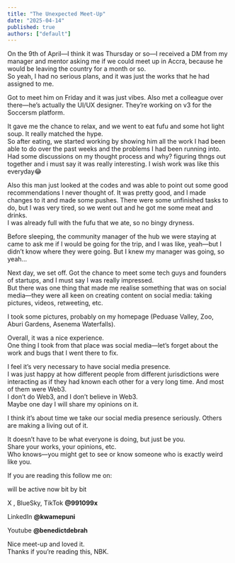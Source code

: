 ```yaml
---
title: "The Unexpected Meet-Up"
date: "2025-04-14"
published: true
authors: ["default"]
---
```


On the 9th of April—I think it was Thursday or so—I received a DM from my manager and mentor asking me if we could meet up in Accra, because he would be leaving the country for a month or so.  
So yeah, I had no serious plans, and it was just the works that he had assigned to me.

Got to meet him on Friday and it was just vibes. Also met a colleague over there—he’s actually the UI/UX designer. They’re working on v3 for the Soccersm platform.

It gave me the chance to relax, and we went to eat fufu and some hot light soup. It really matched the hype.  
So after eating, we started working by showing him all the work I had been able to do over the past weeks and the problems I had been running into.
Had some discussions on my thought process and why? figuring thngs out together and i must say it was really interesting.
I wish work was like this everyday😂

Also this man just looked at the codes and was able to point out some good recommendations I never thought of. It was pretty good, and I made changes to it and made some pushes. There were some unfinished tasks to do, but I was very tired, so we went out and he got me some meat and drinks.  
I was already full with the fufu that we ate, so no bingy dryness.

Before sleeping, the community manager of the hub we were staying at came to ask me if I would be going for the trip, and I was like, yeah—but I didn’t know where they were going. But I knew my manager was going, so yeah...

Next day, we set off. Got the chance to meet some tech guys and founders of startups, and I must say I was really impressed.  
But there was one thing that made me realise something that was on social media—they were all keen on creating content on social media: taking pictures, videos, retweeting, etc.

I took some pictures, probably on my homepage (Peduase Valley, Zoo, Aburi Gardens, Asenema Waterfalls).

Overall, it was a nice experience.  
One thing I took from that place was social media—let’s forget about the work and bugs that I went there to fix.

I feel it’s very necessary to have social media presence.  
I was just happy at how different people from different jurisdictions were interacting as if they had known each other for a very long time. And most of them were Web3.  
I don’t do Web3, and I don’t believe in Web3.  
Maybe one day I will share my opinions on it.

I think it’s about time we take our social media presence seriously. Others are making a living out of it.

It doesn’t have to be what everyone is doing, but just be you.  
Share your works, your opinions, etc.  
Who knows—you might get to see or know someone who is exactly weird like you.

If you are reading this follow me on:

will be active now bit by bit

X , BlueSky, TikTok **@991099x**

LinkedIn **@kwamepuni**

Youtube **@benedictdebrah**

Nice meet-up and loved it.  
Thanks if you’re reading this, NBK.
